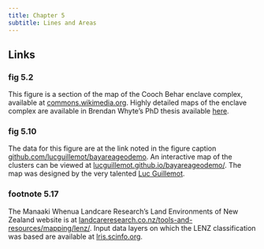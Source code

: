 ```yaml
---
title: Chapter 5
subtitle: Lines and Areas
---
```


## Links 
### fig 5.2
This figure is a section of the map of the Cooch Behar enclave complex, available at [commons.wikimedia.org](https://commons.wikimedia.org/w/index.php?curid=15903195). Highly detailed maps of the enclave complex are available in Brendan Whyte's PhD thesis available [here](https://minerva-access.unimelb.edu.au/items/d213954c-283f-5196-b880-78f04ceae549).

### fig 5.10
The data for this figure are at the link noted in the figure caption [github.com/lucguillemot/bayareageodemo](https://github.com/lucguillemot/bayareageodemo). An interactive map of the clusters can be viewed at [lucguillemot.github.io/bayareageodemo/](http://lucguillemot.github.io/bayareageodemo/). The map was designed by the very talented [Luc Guillemot](https://lucguillemot.com/).

### footnote 5.17
The Manaaki Whenua Landcare Research's Land Environments of New Zealand website is at [landcareresearch.co.nz/tools-and-resources/mapping/lenz/](https://www.landcareresearch.co.nz/tools-and-resources/mapping/lenz/). Input data layers on which the LENZ classification was based are available at [lris.scinfo.org](https://lris.scinfo.org.nz/data/?q=LENZ).

